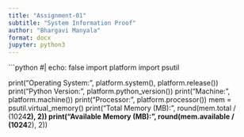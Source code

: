 ```yaml
---
title: "Assignment-01"
subtitle: "System Information Proof"
author: "Bhargavi Manyala"
format: docx
jupyter: python3
---
```


```python
#| echo: false
import platform
import psutil

print("Operating System:", platform.system(), platform.release())
print("Python Version:", platform.python_version())
print("Machine:", platform.machine())
print("Processor:", platform.processor())
mem = psutil.virtual_memory()
print("Total Memory (MB):", round(mem.total / (1024**2), 2))
print("Available Memory (MB):", round(mem.available / (1024**2), 2))

